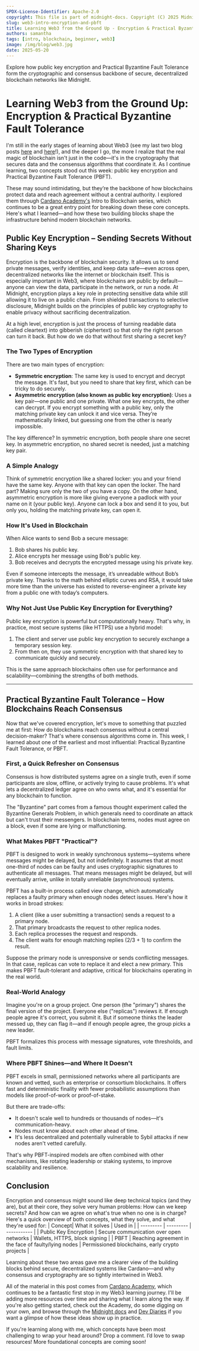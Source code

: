 ```yaml
---
SPDX-License-Identifier: Apache-2.0
copyright: This file is part of midnight-docs. Copyright (C) 2025 Midnight Foundation. Licensed under the Apache License, Version 2.0 (the "License"); You may not use this file except in compliance with the License. You may obtain a copy of the License at http://www.apache.org/licenses/LICENSE-2.0 Unless required by applicable law or agreed to in writing, software distributed under the License is distributed on an "AS IS" BASIS, WITHOUT WARRANTIES OR CONDITIONS OF ANY KIND, either express or implied. See the License for the specific language governing permissions and limitations under the License.
slug: web3-intro-encryption-and-pbft
title: Learning Web3 from the Ground Up - Encryption & Practical Byzantine Fault Tolerance
authors: samantha
tags: [intro, blockchain, beginner, web3]
image: /img/blog/web3.jpg
date: 2025-05-20
---
```


Explore how public key encryption and Practical Byzantine Fault Tolerance form the cryptographic and consensus backbone of secure, decentralized blockchain networks like Midnight.

<!--truncate-->

# Learning Web3 from the Ground Up: Encryption & Practical Byzantine Fault Tolerance

I'm still in the early stages of learning about Web3 (see my last two blog posts [here](https://docs.midnight.network/blog/web3-intro) and [here](https://docs.midnight.network/blog/web3-intro-hashing-and-digital-signatures)!), and the deeper I go, the more I realize that the real magic of blockchain isn't just in the code—it's in the cryptography that secures data and the consensus algorithms that coordinate it. As I continue learning, two concepts stood out this week: public key encryption and Practical Byzantine Fault Tolerance (PBFT).

These may sound intimidating, but they’re the backbone of how blockchains protect data and reach agreement without a central authority. I explored them through [Cardano Academy's](https://academy.cardanofoundation.org/) Intro to Blockchain series, which continues to be a great entry point for breaking down these core concepts.  
Here's what I learned—and how these two building blocks shape the infrastructure behind modern blockchain networks.

## Public Key Encryption – Sending Secrets Without Sharing Keys

Encryption is the backbone of blockchain security. It allows us to send private messages, verify identities, and keep data safe—even across open, decentralized networks like the internet or blockchain itself. This is especially important in Web3, where blockchains are public by default—anyone can view the data, participate in the network, or run a node. At Midnight, encryption plays a key role in protecting sensitive data while still allowing it to live on a public chain. From shielded transactions to selective disclosure, Midnight builds on the principles of public key cryptography to enable privacy without sacrificing decentralization.

At a high level, encryption is just the process of turning readable data (called cleartext) into gibberish (ciphertext) so that only the right person can turn it back. But how do we do that without first sharing a secret key?

### The Two Types of Encryption

There are two main types of encryption:

- **Symmetric encryption**: The same key is used to encrypt and decrypt the message. It's fast, but you need to share that key first, which can be tricky to do securely.  
- **Asymmetric encryption (also known as public key encryption)**: Uses a key pair—one public and one private. What one key encrypts, the other can decrypt. If you encrypt something with a public key, only the matching private key can unlock it and vice versa. They’re mathematically linked, but guessing one from the other is nearly impossible.

The key difference? In symmetric encryption, both people share one secret key. In asymmetric encryption, no shared secret is needed, just a matching key pair.

### A Simple Analogy

Think of symmetric encryption like a shared locker: you and your friend have the same key. Anyone with that key can open the locker. The hard part? Making sure only the two of you have a copy. On the other hand, asymmetric encryption is more like giving everyone a padlock with your name on it (your public key). Anyone can lock a box and send it to you, but only you, holding the matching private key, can open it.

### How It's Used in Blockchain

When Alice wants to send Bob a secure message:

1. Bob shares his public key.  
2. Alice encrypts her message using Bob's public key.  
3. Bob receives and decrypts the encrypted message using his private key.

Even if someone intercepts the message, it’s unreadable without Bob’s private key. Thanks to the math behind elliptic curves and RSA, it would take more time than the universe has existed to reverse-engineer a private key from a public one with today’s computers.

### Why Not Just Use Public Key Encryption for Everything?

Public key encryption is powerful but computationally heavy. That's why, in practice, most secure systems (like HTTPS) use a hybrid model:

1. The client and server use public key encryption to securely exchange a temporary session key.  
2. From then on, they use symmetric encryption with that shared key to communicate quickly and securely.

This is the same approach blockchains often use for performance and scalability—combining the strengths of both methods.

---

## Practical Byzantine Fault Tolerance – How Blockchains Reach Consensus

Now that we've covered encryption, let's move to something that puzzled me at first: How do blockchains reach consensus without a central decision-maker? That's where consensus algorithms come in. This week, I learned about one of the earliest and most influential: Practical Byzantine Fault Tolerance, or PBFT.

### First, a Quick Refresher on Consensus

Consensus is how distributed systems agree on a single truth, even if some participants are slow, offline, or actively trying to cause problems. It's what lets a decentralized ledger agree on who owns what, and it's essential for any blockchain to function.

The "Byzantine" part comes from a famous thought experiment called the Byzantine Generals Problem, in which generals need to coordinate an attack but can't trust their messengers. In blockchain terms, nodes must agree on a block, even if some are lying or malfunctioning.

### What Makes PBFT "Practical"?

PBFT is designed to work in weakly synchronous systems—systems where messages might be delayed, but not indefinitely. It assumes that at most one-third of nodes can be faulty and uses cryptographic signatures to authenticate all messages. That means messages might be delayed, but will eventually arrive, unlike in totally unreliable (asynchronous) systems.


PBFT has a built-in process called view change, which automatically replaces a faulty primary when enough nodes detect issues. Here's how it works in broad strokes:

1. A client (like a user submitting a transaction) sends a request to a primary node.  
2. That primary broadcasts the request to other replica nodes.  
3. Each replica processes the request and responds.  
4. The client waits for enough matching replies (2/3 + 1) to confirm the result.

Suppose the primary node is unresponsive or sends conflicting messages. In that case, replicas can vote to replace it and elect a new primary. This makes PBFT fault-tolerant and adaptive, critical for blockchains operating in the real world.

### Real-World Analogy

Imagine you're on a group project. One person (the "primary") shares the final version of the project. Everyone else ("replicas") reviews it. If enough people agree it's correct, you submit it. But if someone thinks the leader messed up, they can flag it—and if enough people agree, the group picks a new leader.

PBFT formalizes this process with message signatures, vote thresholds, and fault limits.

### Where PBFT Shines—and Where It Doesn't

PBFT excels in small, permissioned networks where all participants are known and vetted, such as enterprise or consortium blockchains. It offers fast and deterministic finality with fewer probabilistic assumptions than models like proof-of-work or proof-of-stake.

But there are trade-offs:

- It doesn't scale well to hundreds or thousands of nodes—it's communication-heavy.  
- Nodes must know about each other ahead of time.  
- It's less decentralized and potentially vulnerable to Sybil attacks if new nodes aren't vetted carefully.

That's why PBFT-inspired models are often combined with other mechanisms, like rotating leadership or staking systems, to improve scalability and resilience.

## Conclusion

Encryption and consensus might sound like deep technical topics (and they are), but at their core, they solve very human problems: How can we keep secrets? And how can we agree on what's true when no one is in charge? Here's a quick overview of both concepts, what they solve, and what they're used for:
| Concept| What it solves | Used in |
| --------- | --------- | ----------- |
| Public Key Encryption | Secure communication over open networks | Wallets, HTTPS, block signing |
| PBFT | Reaching agreement in the face of faulty/lying nodes | Permissioned blockchains, early crypto projects |

Learning about these two areas gave me a clearer view of the building blocks behind secure, decentralized systems like Cardano—and why consensus and cryptography are so tightly intertwined in Web3.

All of the material in this post comes from [Cardano Academy](https://academy.cardanofoundation.org/), which continues to be a fantastic first stop in my Web3 learning journey. I'll be adding more resources over time and sharing what I learn along the way. If you're also getting started, check out the Academy, do some digging on your own, and browse through the [Midnight docs](https://docs.midnight.network/) and [Dev Diaries](https://docs.midnight.network/blog) if you want a glimpse of how these ideas show up in practice.

If you're learning along with me, which concepts have been most challenging to wrap your head around? Drop a comment. I’d love to swap resources! More foundational concepts are coming soon!  
